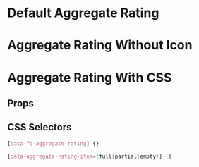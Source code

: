 

# Default Aggregate Rating

<Canvas>
  <Story id="molecules-aggregaterating--aggregate-rating" />
</Canvas>

# Aggregate Rating Without Icon

<Canvas>
  <Story id="molecules-aggregaterating--aggregate-rating-without-icon" />
</Canvas>

# Aggregate Rating With CSS

<Canvas>
  <Story id="molecules-aggregaterating--aggregate-rating-with-css" />
</Canvas>

## Props

<ArgsTable of={AggregateRating} />

## CSS Selectors

```css
[data-fs-aggregate-rating] {}

[data-aggregate-rating-item=(full|partial|empty)] {}
```
